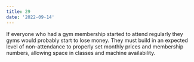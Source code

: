 ```yaml
---
title: 29
date: '2022-09-14'
---
```


If everyone who had a gym membership started to attend regularly they gyms would probably start to lose money. They must build in an expected level of non-attendance to properly set monthly prices and membership numbers, allowing space in classes and machine availability.
